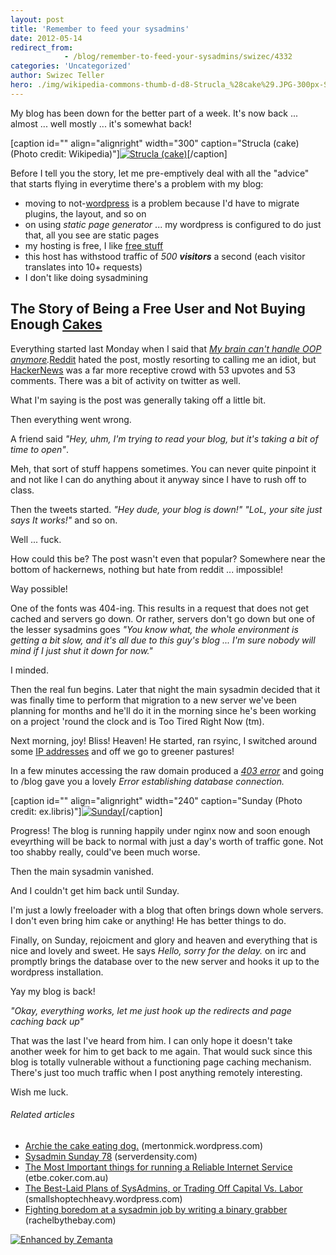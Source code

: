 ```yaml
---
layout: post
title: 'Remember to feed your sysadmins'
date: 2012-05-14
redirect_from: 
            - /blog/remember-to-feed-your-sysadmins/swizec/4332
categories: 'Uncategorized'
author: Swizec Teller
hero: ./img/wikipedia-commons-thumb-d-d8-Strucla_%28cake%29.JPG-300px-Strucla_%28cake%29.jpg
---
```

My blog has been down for the better part of a week. It's now back ... almost ... well mostly ... it's somewhat back!



\[caption id="" align="alignright" width="300" caption="Strucla (cake) (Photo credit: Wikipedia)"][![Strucla (cake)](./img/wikipedia-commons-thumb-d-d8-Strucla_%28cake%29.JPG-300px-Strucla_%28cake%29.jpg "Strucla (cake)")](http://commons.wikipedia.org/wiki/File:Strucla_%28cake%29.JPG)\[/caption]



Before I tell you the story, let me pre-emptively deal with all the "advice" that starts flying in everytime there's a problem with my blog:

- moving to not-[wordpress](http://wordpress.org "WordPress") is a problem because I'd have to migrate plugins, the layout, and so on
- on using _static page generator_ ... my wordpress is configured to do just that, all you see are static pages
- my hosting is free, I like [free stuff](http://FreeStuff4Free.com "Free Stuff")
- this host has withstood traffic of _500 **visitors**_ a second (each visitor translates into 10+ requests)
- I don't like doing sysadmining

## The Story of Being a Free User and Not Buying Enough [Cakes](http://en.wikipedia.org/wiki/Cake "Cake")

Everything started last Monday when I said that _[My brain can't handle OOP anymore](http://swizec.com/blog/my-brain-cant-handle-oop-anymore/swizec/4320 "My brain can’t handle OOP anymore")._[Reddit](http://reddit.com/ "Reddit") hated the post, mostly resorting to calling me an idiot, but [HackerNews](http://news.ycombinator.com/ "Hacker News") was a far more receptive crowd with 53 upvotes and 53 comments. There was a bit of activity on twitter as well.



What I'm saying is the post was generally taking off a little bit.



Then everything went wrong.



A friend said _"Hey, uhm, I'm trying to read your blog, but it's taking a bit of time to open"_.



Meh, that sort of stuff happens sometimes. You can never quite pinpoint it and not like I can do anything about it anyway since I have to rush off to class.



Then the tweets started. _"Hey dude, your blog is down!" "LoL, your site just says It works!"_ and so on.



Well ... fuck.



How could this be? The post wasn't even that popular? Somewhere near the bottom of hackernews, nothing but hate from reddit ... impossible!



Way possible!



One of the fonts was 404-ing. This results in a request that does not get cached and servers go down. Or rather, servers don't go down but one of the lesser sysadmins goes _"You know what, the whole environment is getting a bit slow, and it's all due to this guy's blog ... I'm sure nobody will mind if I just shut it down for now."_



I minded.



Then the real fun begins. Later that night the main sysadmin decided that it was finally time to perform that migration to a new server we've been planning for months and he'll do it in the morning since he's been working on a project 'round the clock and is Too Tired Right Now (tm).



Next morning, joy! Bliss! Heaven! He started, ran rsyinc, I switched around some [IP addresses](http://en.wikipedia.org/wiki/IP_address "IP address") and off we go to greener pastures!



In a few minutes accessing the raw domain produced a _[403 error](http://en.wikipedia.org/wiki/HTTP_403 "HTTP 403")_ and going to /blog gave you a lovely _Error establishing database connection._



\[caption id="" align="alignright" width="240" caption="Sunday (Photo credit: ex.libris)"][![Sunday](./img/2270-1800816503_6147f638fd_m.jpg "Sunday")](http://www.flickr.com/photos/10229241@N04/1800816503)\[/caption]



Progress! The blog is running happily under nginx now and soon enough eveyrthing will be back to normal with just a day's worth of traffic gone. Not too shabby really, could've been much worse.



Then the main sysadmin vanished.



And I couldn't get him back until Sunday.



I'm just a lowly freeloader with a blog that often brings down whole servers. I don't even bring him cake or anything! He has better things to do.



Finally, on Sunday, rejoicment and glory and heaven and everything that is nice and lovely and sweet. He says _Hello, sorry for the delay._ on irc and promptly brings the database over to the new server and hooks it up to the wordpress installation.



Yay my blog is back!



_"Okay, everything works, let me just hook up the redirects and page caching back up"_



That was the last I've heard from him. I can only hope it doesn't take another week for him to get back to me again. That would suck since this blog is totally vulnerable without a functioning page caching mechanism. There's just too much traffic when I post anything remotely interesting.



Wish me luck.

###### Related articles

- [Archie the cake eating dog.](http://mertonmick.wordpress.com/2012/05/10/archie-the-cake-eating-dog/) (mertonmick.wordpress.com)
- [Sysadmin Sunday 78](http://blog.serverdensity.com/2012/05/06/sysadmin-sunday-78/) (serverdensity.com)
- [The Most Important things for running a Reliable Internet Service](http://etbe.coker.com.au/2012/04/17/reliable-internet-service/) (etbe.coker.com.au)
- [The Best-Laid Plans of SysAdmins, or Trading Off Capital Vs. Labor](http://smallshoptechheavy.wordpress.com/2012/04/16/the-best-laid-plans-of-sysadmins-or-trading-off-capital-vs-labor/) (smallshoptechheavy.wordpress.com)
- [Fighting boredom at a sysadmin job by writing a binary grabber](http://rachelbythebay.com/w/2012/03/07/nb/) (rachelbythebay.com)

[![Enhanced by Zemanta](http://img.zemanta.com/zemified_e.png?x-id=a5f67f2f-69ec-487c-b09a-07778bf5a1c3)](http://www.zemanta.com/?px "Enhanced by Zemanta")